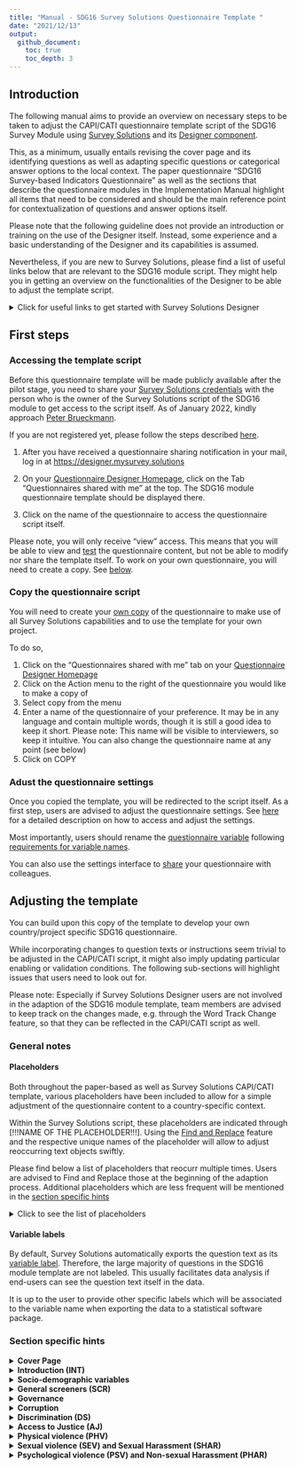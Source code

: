 ```yaml
---
title: "Manual - SDG16 Survey Solutions Questionnaire Template "
date: "2021/12/13"
output:
  github_document:
    toc: true
    toc_depth: 3
---
```


## Introduction

The following manual aims to provide an overview on necessary steps to be taken to adjust the CAPI/CATI questionnaire template script of the SDG16 Survey Module using [Survey Solutions](https://mysurvey.solutions/) and its [Designer component](https://designer.mysurvey.solutions).

This, as a minimum, usually entails revising the cover page and its identifying questions as well as adapting specific questions or categorical answer options to the local context. The paper questionnaire "SDG16 Survey-based Indicators Questionnaire" as well as the sections that describe the questionnaire modules in the Implementation Manual highlight all items that need to be considered and should be the main reference point for contextualization of questions and answer options itself.

Please note that the following guideline does not provide an introduction or training on the use of the Designer itself. Instead, some experience and a basic understanding of the Designer and its capabilities is assumed.

Nevertheless, if you are new to Survey Solutions, please find a list of useful links below that are relevant to the SDG16 module script. They might help you in getting an overview on the functionalities of the Designer to be able to adjust the template script.

<details>
  <summary>Click for useful links to get started with Survey Solutions Designer</summary>  
  The following links are a selection of the extensive documentation provided by the Survey Solutions team at [https://docs.mysurvey.solutions/](https://docs.mysurvey.solutions/
  )
  
  
 #### Designer Interface

* [Registration and Signing In](https://docs.mysurvey.solutions/questionnaire-designer/interface/registration-and-signing-in/)
* [Questionnaire Designer Homepage](https://docs.mysurvey.solutions/questionnaire-designer/interface/questionnaire-designer-homepage/)
* [Questionnaire Edit Screen](https://docs.mysurvey.solutions/questionnaire-designer/interface/questionnaire-edit-screen/)
* [Sharing a questionnaire](https://docs.mysurvey.solutions/questionnaire-designer/interface/share-questionnaire/)
* [Questionnaire Settings](https://docs.mysurvey.solutions/questionnaire-designer/interface/settings/)
* [Questionnaire variable](https://docs.mysurvey.solutions/questionnaire-designer/components/questionnaire-variable/)
* [Find and Replace](https://docs.mysurvey.solutions/questionnaire-designer/interface/find-and-replace-/)
* [Compile](https://docs.mysurvey.solutions/questionnaire-designer/interface/compile/)
* [Compile errors](https://docs.mysurvey.solutions/questionnaire-designer/messages/compile_errors/)
* [Comments in Designer](https://docs.mysurvey.solutions/questionnaire-designer/toolbar/comments-in-designer/)



 #### Common Design Problems
  
* [Text substitution](https://docs.mysurvey.solutions/questionnaire-designer/techniques/text-substitution/)
* [Formatting text](https://docs.mysurvey.solutions/questionnaire-designer/techniques/formatting-text/)
 
 
 #### Questionnaire Testing 
 
* [Online Tester](https://docs.mysurvey.solutions/questionnaire-designer/testing/testing-your-questionnaire-with-the-online-tester/)
* [Testing scenarios](https://docs.mysurvey.solutions/questionnaire-designer/testing/scenarios/)


 #### Questionnaire Components 
 
* [Questionnaire Components](https://docs.mysurvey.solutions/questionnaire-designer/components/questionnaire-components-/)
* [Create and Modify Components](https://docs.mysurvey.solutions/questionnaire-designer/components/create-and-modify-components-/)
* [General Component Properties](https://docs.mysurvey.solutions/questionnaire-designer/questions/general-component-properties/)
* [Variable names](https://docs.mysurvey.solutions/questionnaire-designer/components/variable-names/)
* [Special Section: Cover Page](https://docs.mysurvey.solutions/questionnaire-designer/components/special-section-cover/)
* [Static Text](https://docs.mysurvey.solutions/questionnaire-designer/components/static-text/)

 #### Question Types
* [Text Question](https://docs.mysurvey.solutions/questionnaire-designer/questions/text-question/)
* [Numeric Question](https://docs.mysurvey.solutions/questionnaire-designer/questions/numeric-question/)
* [Special values for numeric questions](https://docs.mysurvey.solutions/questionnaire-designer/questions/special-values-for-numeric-questions/)
* [Categorical: Single-Select Question](https://docs.mysurvey.solutions/questionnaire-designer/questions/categorical-single-select-question/)
* [Categorical: Multi-Select Question](https://docs.mysurvey.solutions/questionnaire-designer/questions/categorical-multi-select-question/)
* [Date question](https://docs.mysurvey.solutions/questionnaire-designer/questions/date-question/)

 #### Syntax Guide
* [Full list of syntax guides for different type of questions](https://docs.mysurvey.solutions/syntax-guide/questions/)

</details>

## First steps

### Accessing the template script

Before this questionnaire template will be made publicly available after the pilot stage, you need to share your <u>Survey Solutions credentials</u> with the person who is the owner of the Survey Solutions script of the SDG16 module to get access to the script itself. As of January 2022, kindly approach [Peter Brueckmann](mailto:p.brueckmann@mailbox.org).

If you are not registered yet, please follow the steps described [here](https://docs.mysurvey.solutions/questionnaire-designer/interface/registration-and-signing-in/).

1.  After you have received a questionnaire sharing notification in your mail, log in at <https://designer.mysurvey.solutions>

2.  On your [Questionnaire Designer Homepage](https://docs.mysurvey.solutions/questionnaire-designer/interface/questionnaire-designer-homepage/), click on the Tab "Questionnaires shared with me" at the top. The SDG16 module questionnaire template should be displayed there.

3.  Click on the name of the questionnaire to access the questionnaire script itself.

Please note, you will only receive "view" access. This means that you will be able to view and [test](https://docs.mysurvey.solutions/questionnaire-designer/testing/testing-your-questionnaire-with-the-online-tester/) the questionnaire content, but not be able to modify nor share the template itself. To work on your own questionnaire, you will need to create a copy. See [below](#copy-the-questionnaire-script).

### Copy the questionnaire script

You will need to create your [own copy](https://docs.mysurvey.solutions/questionnaire-designer/interface/questionnaire-designer-homepage/#copy) of the questionnaire to make use of all Survey Solutions capabilities and to use the template for your own project.

To do so,

1.  Click on the "Questionnaires shared with me" tab on your [Questionnaire Designer Homepage](https://docs.mysurvey.solutions/questionnaire-designer/interface/questionnaire-designer-homepage/)
2.  Click on the Action menu to the right of the questionnaire you would like to make a copy of
3.  Select copy from the menu
4.  Enter a name of the questionnaire of your preference. It may be in any language and contain multiple words, though it is still a good idea to keep it short. Please note: This name will be visible to interviewers, so keep it intuitive. You can also change the questionnaire name at any point (see below)
5.  Click on COPY

### Adust the questionnaire settings

Once you copied the template, you will be redirected to the script itself. As a first step, users are advised to adjust the questionnaire settings. See [here](https://docs.mysurvey.solutions/questionnaire-designer/interface/settings/) for a detailed description on how to access and adjust the settings.

Most importantly, users should rename the [questionnaire variable](https://docs.mysurvey.solutions/questionnaire-designer/components/questionnaire-variable/) following [requirements for variable names](https://docs.mysurvey.solutions/questionnaire-designer/components/variable-names/).

You can also use the settings interface to [share](https://docs.mysurvey.solutions/questionnaire-designer/interface/share-questionnaire/) your questionnaire with colleagues.

## Adjusting the template

You can build upon this copy of the template to develop your own country/project specific SDG16 questionnaire.

While incorporating changes to question texts or instructions seem trivial to be adjusted in the CAPI/CATI script, it might also imply updating particular enabling or validation conditions. The following sub-sections will highlight issues that users need to look out for.

Please note: Especially if Survey Solutions Designer users are not involved in the adaption of the SDG16 module template, team members are advised to keep track on the changes made, e.g. through the Word Track Change feature, so that they can be reflected in the CAPI/CATI script as well.

### General notes

#### Placeholders

Both throughout the paper-based as well as Survey Solutions CAPI/CATI template, various placeholders have been included to allow for a simple adjustment of the questionnaire content to a country-specific context.

Within the Survey Solutions script, these placeholders are indicated through [!!!NAME OF THE PLACEHOLDER!!!]. Using the [Find and Replace](https://docs.mysurvey.solutions/questionnaire-designer/interface/find-and-replace-/) feature and the respective unique names of the placeholder will allow to adjust reoccurring text objects swiftly.

Please find below a list of placeholders that reocurr multiple times. Users are advised to Find and Replace those at the beginning of the adaption process. Additional placeholders which are less frequent will be mentioned in the [section specific hints](#section-specific-hints)

<details>
  <summary>Click to see the list of placeholders</summary>

* **`[!!!INSERTCOUNTRY!!!]`**  
This text item is to be used across the questionnaire in various question texts as well as interviewer instructions. This includes the Introduction Text, SCR1, EPE1 or PHV0, among others. Replace it with the respective country name in which the questionnaire is to be used. Discuss with your team which notation to use.  
For example, for a project in the United Republic of Tanzania, one could find "[!!!INSERTCOUNTRY!!!]" and replace with "Tanzania"

* **`[!!!INSERT COUNTRY NATIONALITY!!!]`**  
Similar to placeholder above, denotes the applicable nationality (e.g. at D5). Based on the Tanzania example one could find "[!!!INSERT COUNTRY NATIONALITY!!!]" and replace with "Tanzanian"
 
* **`[!!!LOCAL CURRENCY!!!]`**  
Denotes the currency in which interviewer/respondents should report values, e.g. used at question D4. Replace with the short form of a countries currency. 
</details>

#### Variable labels

By default, Survey Solutions automatically exports the question text as its [variable label](https://docs.mysurvey.solutions/questionnaire-designer/questions/general-component-properties/#variable%20label). Therefore, the large majority of questions in the SDG16 module template are not labeled. This usually facilitates data analysis if end-users can see the question text itself in the data.

It is up to the user to provide other specific labels which will be associated to the variable name when exporting the data to a statistical software package.

### Section specific hints

<details> <summary><b>Cover Page</b></summary>

The Cover Page is a distinct feature within the Survey Solutions application and will require substantial revision by the user.

To get an understanding of this feature, users are advised to read the documentation on the [Special Section: Cover Page](https://docs.mysurvey.solutions/questionnaire-designer/components/special-section-cover/) as well as the [Question Scope: Identifying](https://docs.mysurvey.solutions/questionnaire-designer/questions/question-scope-/). As the documentation states, the cover page may contain some of the information that is present on an actual cover page of a paper prototype and may also contain other information.

In regular survey scenarios, the content of the Cover Page is related to the [Survey Solutions Workflow](https://docs.mysurvey.solutions/headquarters/interviews/survey-workflow/), in particular the idea and use of [Assignments](https://docs.mysurvey.solutions/getting-started/assignments/). Users are advised to discuss closely with their colleagues who will prepare and maintain the pre-determined sample, if it exists, since the variable names of the Questions on the Cover Page need to match the variable names used during [uploading of assignments](https://docs.mysurvey.solutions/headquarters/preloading/uploading-many-assignments-at-a-time/).

The template lists three exemplary Text Questions that can be used to denote specific administrative levels. Users can delete those and or add additional (types) of questions.

</details>

<details>
  <summary><b>Introduction (INT)</b></summary>  

* **urb (Level of urbanisation)**  
This question has [question scope](https://docs.mysurvey.solutions/questionnaire-designer/questions/question-scope-/) HIDDEN in the template and is therefore destined to be pre-filled during creation of assignments. Decide if you want to change the question scope to Interviewer or Supervisor. You could also discuss to delete this question from the interview script itself and rather create it during data analysis. 

* **datetime_interview**  
This [Date](https://docs.mysurvey.solutions/questionnaire-designer/questions/date-question/) question aims to capture current date and time when interviewer are starting the interview. Based on the value/answer of this question, Survey Solutions will render dynamically various reference periods across the questionnaire using [text substitution](https://docs.mysurvey.solutions/questionnaire-designer/techniques/text-substitution/).  
Those reference periods are stored in the following variables which are placed into the Introduction (INT) section:  
  * `yoi` - Year of Interview (e.g. "2021")
  * `yoi_minus2` - Year of Interview minus 2 years (e.g. "2019")
  * `yoi_minus5` - Year of Interview minus 5 years (e.g. "2016")
  * `myoi_minus1` - Month and Year of Interview minus 1 year (e.g "August 2020")

  Since it is important to capture an answer to `datetime_interview`, the current template contains a static text which is displayed until an answer is recorded. Interviewers will not be displayed the consent form and consent question until then. Adjust the respective enabling conditions if deemed necessary. 

* **INT1/Consent Form**  
The Introduction Text / Consent Form is stored in a static text. Users are advised to revise it substantially according to local protocols and best practices! For example, delete/revise the existing placeholders, e.g. the approximate amount of minutes needed for the interview. 

* **consent**  
The consent is obtained through a simple Yes/No question. You can consider to obtain verbally recorded consent through the use of question type [Audio](https://docs.mysurvey.solutions/questionnaire-designer/questions/audio-question/) or written consent using the [Picture](https://docs.mysurvey.solutions/questionnaire-designer/questions/picture-question/) question along with its [signature capture](https://docs.mysurvey.solutions/questionnaire-designer/questions/capturing-signatures-with-a-picture-question/) feature.  
Users are advised to consider to add questions or static texts if respondents refuse to provide consent (`consent==2`). This often implies displaying instructions in static texts to interviewers that provide information on how to proceed, e.g. completing the interview and informing their supervisor, or asking the interviewer for reasons of refusal usingt text questions.
</details>

<details>
  <summary><b>Socio-demographic variables</b></summary>  

* **d1**  
Validation condition 3: Checks if respondent is younger than 18 years. Adjust if you include younger respondents in your sample. 

* **d2**  
  * Category Titles should be mapped to nationally relevant types of education levels
  * Consider to add validation conditions based on age reported in `d2`

* **d3_b**  
Add "intersex" only if country allows intersex as a third gender on birth certificates

* **d4_a**  
Adjust placeholder [!!!INSERTCOUNTRY!!!]

* **d4_b and d4_d**  
Makes use of [combo box](https://docs.mysurvey.solutions/questionnaire-designer/questions/categorical-single-select-question/). Uses list of all countries along with ISO 3166‑1 code. Download and adjust in case changes are necessary. 

* **d5_a, d5_b and d5_c**
Attention! Adjust the placeholder [!!!INSERTCOUNTRY!!!] in the combo box: Download existing file, open the file using any text editor, replace the placeholder, save and upload new file to Designer.

* **d5_d**  
Adjust placeholder [!!!INSERTCOUNTRY!!!]

* **d6**  
Update category titles that are usually used to clarify ethnic / racial background

* **d8**  
Update category titles with nationally relevant denominations 

* **d11**  
Update category titles based on national household level income statistics

* **d14 (Proxy Respondent)**  
Consider to add instructions based on the protocol that you define for proxy respondents. Such instructions could for example be displayed using a Static Text that is enabled if `d12==2`.

    Please note: If you will not allow for proxy respondents, i.e. the interview shall be completed if `d12==2`, you'd need to update all enabling conditions for all subsequent sections to  

    ```
    //Ask this section only if consent has been given and respondent answering him/herself  
    consent==1 && d12==1  
    ```
</details>

<details>
  <summary><b>General screeners (SCR)</b></summary>  
This section contains several questions that are referenced throughout the questionnaire. If questions are dropped, carefully revise if this has consequences in subsequent sections. 

* Variable **ips**  
This variable is a dummy that takes values "1" and "0". It resembles the family intimate partner status. According to the paper questionnaire, it takes value 1 if any response to question `src3_a`, `src3_b` or `src3_c` is "Yes". The expression makes use of the C# [conditional expression operator](https://docs.mysurvey.solutions/syntax-guide/cslanguage/syntax-guide-operators/#other). Carefully revise the expression if any of `src3_a`, `src3_b` or `src3_c` are dropped or revised. 
</details>

<details>
  <summary><b>Governance</b></summary>  
  
* **cv4_a**  and **cv4_b**  
Adjust category title for category value 1 based on election cycle in country. 

* **cv4_a** 
Amend to “legislative and presidential national elections” if this is ambiguous

* **cv4_b** 
Adapt to the nationally used term for municipal elections in the local translation


* **Introduction text** for sub-section *Last experience of public services (SPS)*  
Adjust placeholder `[!!!PUBLICHEALTHCLINIC!!!]` 

* **sps_e1**
Revise age range (5-18 years old) with the appropriate age range spanning primary and secondary education in the country

* **sps_g1, sps_g3, sps_g5, sps_g6**  
Government-issued identification documents need to be tailored to national context. If additional documents are listed, a new question for SPS.G3 needs to be added, e.g. `sps_g3_f`. In addition, include the respective document to the list of categorical answers at `sps_g6`.

* **sps_g2**  
Replace ‘civil registration services or other relevant agencies’ with the name of the particular agency(ies) responsible for issuing such identification documents in the country

</details>




<!-- ##Corruption -->



<details>
  <summary><b>Corruption</b></summary>  
  
* **CR2_INTRO**  
If questions are added or removed from list of questions `cr1_a` to `cr1_o`, adjust the expression of the enabling condition for this static text accordingly. For example, if you remove `cr1_o`, revise expression to 

  ```
  CountValue(1,cr1_a,cr1_b,cr1_c,cr1_d,cr1_e,cr1_f,cr1_g,cr1_h,cr1_i,cr1_j,cr1_k,cr1_l,cr1_m,cr1_n)>0
  ```

  
- **Randomization**  
Following the source questionnaire, one needs to randomly select a type of official for which bribery has occurred in the past 12 months (YES responses to `cr2_*`). To allow for two ore more translations as well the constraint to not make use of [Rosters](https://docs.mysurvey.solutions/questionnaire-designer/components/rosters/), the template CAPI script follows a non-standard way of randomization using Survey Solutions. The following items describe aspects one needs to consider when adjusting the template.  
**Please note:** Users are advised to adjust this section extra carefully. 
  
    - **cr2_a** - **cr2_o**  
    To uniquely identify the YES responses to the set of categorical single-select questions `cr2_a` - `cr2_o`, the respective category values for category title "Yes" need to be unique across the questions. `cr_2a` starts with `101`, `cr2_b` uses `102` and so forth. Double check the response codes of **all** questions if you add or delete a type of official from this set of questions `cr2_a` - `cr2_o`.  
    **Attention**: You need to use codes 100 or above for YES responses to have variable `CR2_SUM` correctly calculating the number of YES responses.

    - **CR2_SUM**  
    This variable sums up the number of YES responses to questions `cr2_*`. It reflects the number of domains where bribery has occurred in the past 12 months. 
    If a new type of official is added and therefore a new question for CR2. introduced, e.g. `cr2_p`, this newly added question needs to be included to the expression at `CR2_SUM`. The same applies vice versa, i.e. if any of `cr2_a` to `cr2_o` are removed, remove it from the expression at `CR2_SUM`.  
    
    - **CR2_SEL_code**  
    This variable randomly selects the category value from the list of YES responses to questions `cr2_*`. For example, if `cr2_n` was among the list of yes responses and has been randomly selected, the variable will store the code `114`.  Similar to `CR2_SUM`, add or remove questions from the expression as necessary.  
    **Attention**: You must keep the "Do not export" checkbox **unticked**, as this variable will need to be available in the data after export to draw conclusions on which type of official has been randomly selected. 
    
    - **CR2_SEL**  
    To display the selected type of official in subsequent instructions in at least one language, `CR2_SEL` is used. To this end, the [conditional expression operator](https://docs.mysurvey.solutions/syntax-guide/cslanguage/syntax-guide-operators/#other) is used. Adjust the list of type of officials along with their respective code. The value is again based on the code of "YES" responses from  `cr2_a` - `cr2_o`.    
    **Attention**: Carefully double check that all conditions in the expression match the respective type of official E.g. if you rephrase `cr2_l` and use a different code, e.g. change from `112` to `138`, adjust the expression accordingly: 
    
       ```
      [....]
  CR2_SEL_code==111 ? "Public utility officials or inspectors (electricity, water, sanitation, etc.)" :
  CR2_SEL_code==138 ? "X/Y/Z Type of public official" :
  CR2_SEL_code==113 ? "Car registration or driving licence agency officials" :
      [....]
      ```
    **Translation**: If you are using a translation in addition to the English Original Text, you will need to manually replace the English elements in the string array at `CR2_SEL` with the respective translations of the type of officials. If there are more than one translations to be used, unfortunately, you'd need to decide which main language should be used since only one language can be defined here.



    - **Static Texts of type of officials**  
    There are 15 separate static texts placed before `cr4_a` that contain the respective type of officials. Each static text is enabled if the respective type of official has been randomly selected at `CR2_SEL_code`. As before, users need to adjust the content and/or enabling conditions of these static texts if changes to `cr2_a`  - `cr2_o` are introduced.  
    **Purpose**: These static texts will also be included in the [questionnaire template in excel format](https://docs.mysurvey.solutions/questionnaire-designer/toolbar/multilingual-questionnaires/) for translation. The aim is therefore to display the type of officials at least once in any language/translation if users need 2 or more translations, which is not possible at `CR2_SEL`. Since one can not use static texts for substitution, `CR2_SEL` is used to substitute the randomly selected type of officials in interviewer instructions at subsequent questions.  


* **cr5**  
Adjust category titles to local currency unit with “natural” bands of similar worth to these USD values. 

* **cr8_a**  
Adjust category titles of category values 2 and 3 based on names of respective national institutions. Additional institutions may be added for codes 04-07, where applicable.

* **cr10**  
Similar to `CR2_INTRO`, if questions are added or removed from list of questions `cr1_a` to `cr1_o`, this revision needs to be incorporated into the enabling condition of `cr10`. For example, if you remove `cr1_o`, revise expression to 

  ```
  CountValue(1,cr1_a,cr1_b,cr1_c,cr1_d,cr1_e,cr1_f,cr1_g,cr1_h,cr1_i,cr1_j,cr1_k,cr1_l,cr1_m,cr1_n)>0
  ```


</details>

<details>
  <summary><b>Discrimination (DS)</b></summary>  

* **ds3** and **ds4**
Adjust the enabling condition if you add or remove any question to/from the set of questions `ds2_a` - `ds2_x`. Needs to be ensured that any 'YES' response of discrimination in past 12 months is captured

</details>


<!-- ##ACCESS TO JUSTICE -->


<details>
  <summary><b>Access to Justice (AJ)</b></summary>  
  
* **Introduction Static Text**  
Substitute placeholder [!!!EVENT OF NATIONAL RELEVANCE THAT IS COMMON KNOWLEDGE!!!] accordingly to country context

* **aj1_g**  
Revise examples in question text if necessary: Lack of access to water and electricity to be added only if state managed.

- **Randomization**  
Following the source questionnaire, one needs to randomly select a dispute which has occured in the past 12 months (YES responses to `aj1_*`). To allow for two ore more translations as well the constraint to not make use of [Rosters](https://docs.mysurvey.solutions/questionnaire-designer/components/rosters/), the template CAPI script follows a non-standard way of randomization using Survey Solutions. The following items describe aspects one needs to consider when adjusting the template.  
**Please note:** Users are advised to adjust this section extra carefully. 
  
    - **aj_a** - **aj1_k**  
    To uniquely identify the YES responses to the set of categorical single-select questions `aj_a` - `aj1_k`, the respective category values for category title "Yes" need to be unique across the questions. `aj1_a` starts with `101`, `aj1_b` uses `102` and so forth. Double check the response codes of **all** questions if you add or delete a type of dispute from this set of questions `aj1_a` - `aj1_k`.  
    **Attention**: You need to use codes 100 or above for YES responses to have variable `AJ_SUM` correctly calculating the number of YES responses.

    - **AJ_SUM**  
    This variable sums up the number of YES responses to questions `aj1_*`. It reflects the number of types of disputes that the respondend experienced in the past 12 months. 
    If a new type of dispute is added and therefore a new question for AJ1 introduced, e.g. `aj1_m`, this newly added question needs to be included to the expression at `AJ_SUM`. Vice versa, if any of `aj_a` to `aj_k` are removed, remove the respective variable from the expression at `AJ_SUM`.  
    
    - **AJ1_SEL_code**  
    This variable randomly selects the category value from the list of YES responses to questions `aj1_*`. For example, if `aj_g` was among the list of yes responses and has been randomly selected by the software through expression at this variable `AJ1_SEL_code`, the variable will store the code `107`.  Similar to `AJ_SUM`, add or remove questions from the expression as necessary.  
    **Attention**: You must keep the "Do not export" checkbox **unticked**, as this variable will need to be available in the data after export to draw conclusions on which type of official has been randomly selected. 
    
    - **AJ1_SEL**  
    To display the selected type of dispute in subsequent instructions in at least one language, `AJ1_SEL` is used. To this end, the [conditional expression operator](https://docs.mysurvey.solutions/syntax-guide/cslanguage/syntax-guide-operators/#other) is used. Adjust the list of disputes along with their respective code. The value is again based on the code of "YES" responses from  `aj_a` - `aj1_k`.    
    **Attention**: Carefully double check that all conditions in the expression match the respective dispute. E.g. if you rephrase `aj1_e` and use a different code, e.g. change from `105` to `134`, adjust the expression accordingly: 
    
       ```
      [....]
      AJ1_SEL_code==104 ? "Seeking compensation for INJURIES OR ILLNESS":
      AJ1_SEL_code==134 ? "XYZ TYPE OF DISPUTE":
      AJ1_SEL_code==106 ? "Problems with GOVERNMENT PAYMENTS":
      [....]

      ```
    **Translation**: If you are using a translation in addition to the English Original Text, you will need to manually replace the English elements in the string array at `AJ1_SEL` with the respective translations of the type of dispute  If there are more than one translations to be used, unfortunately, you'd need to decide which main language should be used since only one language can be defined here.
    
    - **Static Texts of type of disputes**  
    There are 11 separate static texts placed before `aj3` that contain the respective type of dispute. Each static text is enabled if the respective type of dispute has been randomly selected at `AJ1_SEL_code`. As before, users need to adjust the content and/or enabling conditions of these static texts if changes to `aj1_a`  - `aj1_k` are introduced.  
    **Purpose**: These static texts will also be included in the [questionnaire template in excel format](https://docs.mysurvey.solutions/questionnaire-designer/toolbar/multilingual-questionnaires/) for translation. The aim is therefore to display the type of dispute at least once in any language/translation if users need 2 or more translations, which is not possible at `AJ1_SEL`. Since one can not use static texts for substitution, `AJ1_SEL` is used to substitute the randomly selected type of officials in interviewer instructions at subsequent questions.  


</details>












<!-- ##Physical violence -->

<details>
  <summary><b>Physical violence (PHV)</b></summary>

* **PHV_SUM**  
If incidents are added to the list of PHV incidents during past 12 months, e.g. new question `phv2_m`, include it in the expression of `PHV_SUM`. Vice versa, if any of `phv2_a-x` is removed, remove it from the expression at this variable.

* **phv5**  
Similar to `PHV_SUM`, if you add or remove any incident from the list of `phv*_a` - `phar*_x`, at `phv5` you need to:  
    - Adjust the list of categorical options. For example, if `phv*_g` is removed, delete category value 7 with title *"Beat you with their fist or a hard object, or kicked you"*
    - Revise the filter expression. By default, the filter ensures that only incidents are displayed to the enumerator which actually took place in the past 12 months (based on `phv2_a` - `phv2_e`). If you add a question, e.g. `phv2_m` and the category value of this new category at `phv5` is 14, revise the expression to 
    
      ```
      [....]
      phv2_l==1 && @optioncode==12  || 
      phv2_x==1 && @optioncode==13  || 
      phv2_m==1 && @optioncode==14  || 

      @optioncode>=98
      ```

* **vr1**  
Adjust categorical titles to match authorities in country. Use code 13-19 for **formal** competent authorities, use code 21+ for **informal** authorities

</details>





<!-- ##SEXUAL VIOLENCE AND SEXUAL HARASSMENT -->


<details>
  <summary><b>Sexual violence (SEV) and Sexual Harassment (SHAR)</b></summary>
  **Sexual Harassment (SHAR)**
  
  * **SHAR_SUM**  
If incidents are added to the list of SHAR incidents during past 12 months, e.g. new question `shar2_h`, include it in the expression of `SHAR_SUM`. Vice versa, if any of `shar2_a-g` is removed, remove it from the expression at this variable.

  * **shar5**  
Similar to `SHAR_SUM`, if you add or remove any incident from the list of `shar*_a` - `shar*_g`, at `shar5` you need to:  
    - Adjust the list of categorical options. For example, if `shar*_c` is removed, delete category value 3 with title *"Unwanted MESSAGES, E-MAILS, CALLS OF A SEXUAL NATURE that offended you"*
    - Revise the filter expression. By default, the filter ensures that only incidents are displayed to the enumerator which actually took place in the past 12 months (based on `shar2_a` - `shar2_g`). If you add a question, e.g. `shar2_h` and the category value of this new category at `shar5` is 8, revise the expression to 
    
      ```
      [....]
      shar2_f==1 && @optioncode==6  || 
      shar2_g==1 && @optioncode==7  || 
      shar2_h==1 && @optioncode==8  || 

      @optioncode>=98
      ```

  * **vr2**  
Adjust categorical titles to match authorities in country. Use code 13-19 for **formal** competent authorities, use code 21+ for **informal** authorities

  **Sexual violence (SEV)**
  
  * **SEV_SUM**  
If incidents are added to the list of SEV incidents during past 12 months, e.g. new question `sev2_i`, include it in the expression of `SEV_SUM`. Vice versa, if any of `sev2_a-h` is removed, remove it from the expression at this variable.

  * **sev5**  
Similar to `SEV_SUM`, if you add or remove any incident from the list of `sev*_a` - `sev*_h`, at `sev5` you need to:  
    - Adjust the list of categorical options. For example, if `sev*_c` is removed, delete category value 3 with title *"Someone MADE YOU HAVE SEXUAL INTERCOURSE when YOU COULD NOT REFUSE owing to the influence of alcohol or drugs"*
    - Revise the filter expression. By default, the filter ensures that only incidents are displayed to the enumerator which actually took place in the past 12 months (based on `sev2_a` - `sev2_h`). If you add a question, e.g. `sev2_i` and the category value of this new category at `sev5` is 9, revise the expression to 
    
      ```
      [....]
      sev2_g==1 && @optioncode==7  || 
      sev2_h==1 && @optioncode==8  || 
      sev2_i==1 && @optioncode==9  || 

      @optioncode>=98
      ```

  * **vr3**  
Adjust categorical titles to match authorities in country. Use code 13-19 for **formal** competent authorities, use code 21+ for **informal** authorities
</details>





<!-- ##Psychological violence (PSV) and Non-sexual Harassment (PHAR) -->




<details>
  <summary><b>Psychological violence (PSV) and Non-sexual Harassment (PHAR)</b></summary>
  **Non-sexual Harassment (PHAR)**
  
  * **PHAR_SUM**  
  If incidents are added to the list of PHAR incidents during past 12 months, e.g. new question `phar2_f`, include it in the expression of `PHAR_SUM`. Vice versa, if any of `phar2_a-e` is removed, remove it from the expression at this variable.

* **phar5**  
  Similar to `PHAR_SUM`, if you add or remove any incident from the list of `phar*_a` - `phar*_e`, at `phar5` you need to:  
  - Adjust the list of categorical options. For example, if `phar*_c` is removed, delete category value 3 with title *"Somebody made OFFENSIVE OR THREATENING GESTURES to demean, insult or humiliate you"*
  - Revise the filter expression. By default, the filter ensures that only incidents are displayed to the enumerator which actually took place in the past 12 months (based on `phar2_a` - `phar2_e`). If you add a question, e.g. `phar2_f` and the category value of this new category at `phar5` is 6, revise the expression to 

```
  [....]
  phar2_d==1 && @optioncode==4  || 
  phar2_e==1 && @optioncode==5  || 
  phar2_f==1 && @optioncode==6  || 

  @optioncode>=98
```

* **vr4**  
  Adjust categorical titles to match authorities in country. Use code 13-19 for **formal** competent authorities, use code 21+ for **informal** authorities

**Psychological violence (PSV)**
  
  * **PSV_SUM**  
  If incidents are added to the list of PSV incidents during past 12 months, e.g. new question `psv2_k`, include it in the expression of `PSV_SUM`. Vice versa, if any of `psv2_a-j` is removed, remove it from the expression at this variable.

* **psv5**  
  Similar to `PSV_SUM`, if you add or remove any incident from the list of `psv*_a` - `psv*_j`, at `psv5` you need to:  
  - Adjust the list of categorical options. For example, if `psv*_c` is removed, delete category value 3 with title *"Family member or intimate partner EXPECTED YOU TO ASK PERMISSION TO SEE A DOCTOR"*
  - Revise the filter expression. By default, the filter ensures that only incidents are displayed to the enumerator which actually took place in the past 12 months (based on `psv2_a` - `psv2_j`). If you add a question, e.g. `psv2_k` and the category value of this new category at `psv5` is 11, revise the expression to 

```
[....]
  psv2_i==1 && @optioncode==9  || 
  psv2_j==1 && @optioncode==10  || 
  psv2_k==1 && @optioncode==11  || 
  
  @optioncode>=98
```

* **vr5**  
  Adjust categorical titles to match authorities in country. Use code 13-19 for **formal** competent authorities, use code 21+ for **informal** authorities
</details>
  
  
  


